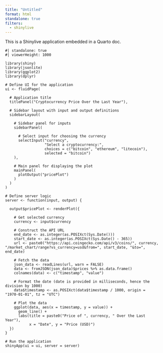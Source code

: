 ```yaml
---
title: "Untitled"
format: html
standalone: true
filters:
  - shinylive
---
```


This is a Shinylive application embedded in a Quarto doc.

```shinylive-r
#| standalone: true
#| viewerHeight: 1000

library(shiny)
library(jsonlite)
library(ggplot2)
library(dplyr)

# Define UI for the application
ui <- fluidPage(
  
  # Application title
  titlePanel("Cryptocurrency Price Over the Last Year"),
  
  # Sidebar layout with input and output definitions
  sidebarLayout(
    
    # Sidebar panel for inputs
    sidebarPanel(
      
      # Select input for choosing the currency
      selectInput("currency", 
                  "Select a cryptocurrency:", 
                  choices = c("bitcoin", "ethereum", "litecoin"),
                  selected = "bitcoin")
    ),
    
    # Main panel for displaying the plot
    mainPanel(
      plotOutput("pricePlot")
    )
  )
)

# Define server logic
server <- function(input, output) {
  
  output$pricePlot <- renderPlot({
    
    # Get selected currency
    currency <- input$currency
    
    # Construct the API URL
    end_date <- as.integer(as.POSIXct(Sys.Date()))
    start_date <- as.integer(as.POSIXct(Sys.Date() - 365))
    url <- paste0("https://api.coingecko.com/api/v3/coins/", currency, "/market_chart/range?vs_currency=usd&from=", start_date, "&to=", end_date)
    
    # Fetch the data
    json_data <- readLines(url, warn = FALSE)
    data <- fromJSON(json_data)$prices %>% as.data.frame()
    colnames(data) <- c("timestamp", "value")
    
    # Format the date (date is provided in milliseconds, hence the division by 1000)
    data$timestamp <- as.POSIXct(data$timestamp / 1000, origin = "1970-01-01", tz = "UTC")
    
    # Plot the data
    ggplot(data, aes(x = timestamp, y = value)) +
      geom_line() +
      labs(title = paste0("Price of ", currency, " Over the Last Year"), 
           x = "Date", y = "Price (USD)")
  })
}

# Run the application
shinyApp(ui = ui, server = server)

```

